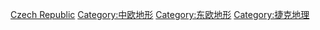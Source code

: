[[Category:欧洲各国地形|Czech Republic]]
[[Category:中欧地形|Category:中欧地形]]
[[Category:东欧地形|Category:东欧地形]]
[[Category:捷克地理|Category:捷克地理]]